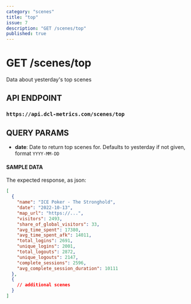 ```yaml
---
category: "scenes"
title: "top"
issue: 7
description: "GET /scenes/top"
published: true
---
```


# GET /scenes/top

Data about yesterday's top scenes

## API ENDPOINT

### `https://api.dcl-metrics.com/scenes/top`

## QUERY PARAMS

- **date**: Date to return top scenes for. Defaults to yesterday if not given, format `YYYY-MM-DD`

#### SAMPLE DATA

The expected response, as json:

```json
[
  {
    "name": "ICE Poker - The Stronghold",
    "date": "2022-10-13",
    "map_url": "https://...",
    "visitors": 2493,
    "share_of_global_visitors": 33,
    "avg_time_spent": 17380,
    "avg_time_spent_afk": 14011,
    "total_logins": 2691,
    "unique_logins": 2001,
    "total_logouts": 2872,
    "unique_logouts": 2147,
    "complete_sessions": 2596,
    "avg_complete_session_duration": 10111
  },
  {
    // additional scenes
  }
]
```
